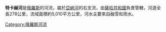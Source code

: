 {{Unreferenced|time=2021-12-16T03:26:12+00:00}}
'''特卡赫河'''是[[俄羅斯|俄羅斯]]的河流，屬於[[亞納河|亞納河]]的右支流，由[[薩哈共和國|薩哈共和國]]負責管轄，河道全長278公里，流域面積約5,010平方公里，河水主要來自融雪和雨水。

{{Russia-geo-stub}}

[[Category:俄羅斯河流|Category:俄羅斯河流]]